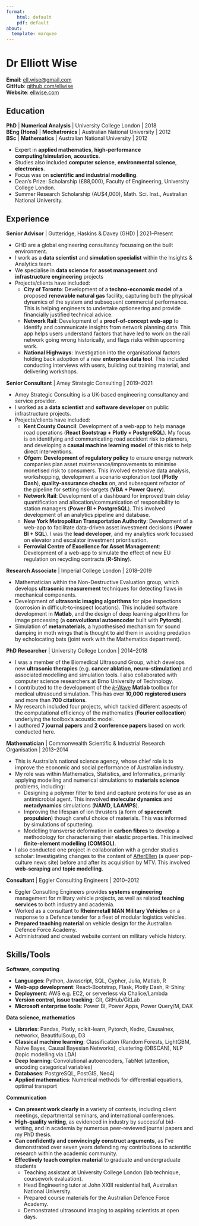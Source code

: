 ```yaml
---
format:
    html: default
    pdf: default
about:
  template: marquee
---
```


# Dr Elliott Wise

__Email__: [ell.wise@gmail.com](mailto:ell.wise@gmail.com)  
__GitHub__: [github.com/ellwise](https://github.com/ellwise)  
__Website__: [ellwise.com](https://ellwise.com)

## Education

__PhD__ | __Numerical Analysis__ | University College London | 2018  
__BEng (Hons)__ | __Mechatronics__ | Australian National University | 2012  
__BSc__ | __Mathematics__ | Australian National University  | 2012

* Expert in __applied mathematics__, __high-performance computing/simulation__, __acoustics__.
* Studies also included __computer science__, __environmental science__, __electronics__.
* Focus was on __scientific and industrial modelling__.
* Dean's Prize: Scholarship (£88,000), Faculty of Engineering, University College London.
* Summer Research Scholarship (AU$4,000), Math. Sci. Inst., Australian National University.

## Experience

__Senior Advisor__ | Gutteridge, Haskins & Davey (GHD) | 2021--Present

* GHD are a global engineering consultancy focussing on the built environment.
* I work as a __data scientist__ and __simulation specialist__ within the Insights & Analytics team.
* We specialise in __data science__ for __asset management__ and __infrastructure engineering__ projects
* Projects/clients have included:
    * __City of Toronto__: Development of a __techno-economic model__ of a proposed __renewable natural gas__ facility, capturing both the physical dynamics of the system and subsequent commercial performance. This is helping engineers to undertake optioneering and provide financially justified technical advice.
    * __Network Rail__: Development of a __proof-of-concept web-app__ to identify and communicate insights from network planning data. This app helps users understand factors that have led to work on the rail network going wrong historically, and flags risks within upcoming work.
    * __National Highways__: Investigation into the organisational factors holding back adoption of a new __enterprise data tool__. This included conducting interviews with users, building out training material, and delivering workshops.

__Senior Consultant__ | Amey Strategic Consulting | 2019--2021

* Amey Strategic Consulting is a UK-based engineering consultancy and service provider.
* I worked as a __data scientist__ and __software developer__ on public infrastructure projects.
* Projects/clients have included:
    * __Kent County Council__: Development of a web-app to help manage road operations (__React Bootstrap + Plotly + PostgreSQL__). My focus is on identifying and communicating road accident risk to planners, and developing a __causal machine learning model__ of this risk to help direct interventions.
    * __Ofgem__: __Development of regulatory policy__ to ensure energy network companies plan asset maintenance/improvements to minimise monetised risk to consumers. This involved extensive data analysis, workshopping, development a scenario exploration tool (__Plotly Dash__), __quality-assurance checks__ on, and subsequent refactor of the pipeline for setting risk-targets (__VBA + Power Query__).
    * __Network Rail__: Development of a dashboard for improved train delay quantification and allocation/communication of responsibility to station managers (__Power BI + PostgreSQL__). This involved development of an analytics pipeline and database.
    * __New York Metropolitan Transportation Authority__: Development of a web-app to facilitate data-driven asset investment decisions (__Power BI + SQL__). I was the __lead developer__, and my analytics work focussed on elevator and escalator investment prioritisation.
    * __Ferrovial Centre of Excellence for Asset Management__: Development of a web-app to simulate the effect of new EU regulation on recycling contracts (__R-Shiny__).

__Research Associate__ | Imperial College London | 2018--2019

* Mathematician within the Non-Destructive Evaluation group, which develops __ultrasonic measurement__ techniques for detecting flaws in mechanical components.
* Development of __ultrasonic imaging algorithms__ for pipe inspections (corrosion in difficult-to-inspect locations). This included software development in __Matlab__, and the design of deep learning algorithms for image processing (a __convolutional autoencoder__ built with __Pytorch__).
* Simulation of __metamaterials__, a hypothesised mechanism for sound damping in moth wings that is thought to aid them in avoiding predation by echolocating bats (joint work with the Mathematics department).

__PhD Researcher__ | University College London | 2014--2018

* I was a member of the Biomedical Ultrasound Group, which develops new __ultrasonic therapies__ (e.g. __cancer ablation__, __neuro-stimulation__) and associated modelling and simulation tools. I also collaborated with computer science researchers at Brno University of Technology.
* I contributed to the development of the [_k_-Wave](http://www.k-wave.org/) __Matlab__ toolbox for medical ultrasound simulation. This has over __10,000 registered users__ and more than __700 citations__.
* My research included four projects, which tackled different aspects of the computational efficiency of the mathematics (__Fourier collocation__) underlying the toolbox's acoustic model.
* I authored __7 journal papers__ and __2 conference papers__ based on work conducted here.

__Mathematician__ | Commonwealth Scientific & Industrial Research Organisation | 2013--2014

* This is Australia's national science agency, whose chief role is to improve the economic and social performance of Australian industry.
* My role was within Mathematics, Statistics, and Informatics, primarily applying modelling and numerical simulations to __materials science__ problems, including:
    * Designing a polymer filter to bind and capture proteins for use as an antimicrobial agent. This innvolved __molecular dynamics__ and __metadynamics__ simulations (__NAMD__, __LAAMPS__).
    * Improving the lifespan of ion thrusters (a form of __spacecraft propulsion__) though careful choice of materials. This was informed by simulations of sputtering.
    * Modelling transverse deformation in __carbon fibres__ to develop a methodology for characterising their elastic properties. This involved __finite-element modelling (COMSOL)__.
* I also conducted one project in collaboration with a gender studies scholar: Investigating changes to the content of [AfterEllen](https://www.afterellen.com/) (a queer pop-culture news site) before and after its acquisition by MTV. This involved __web-scraping__ and __topic modelling__.

__Consultant__ | Eggler Consulting Engineers | 2010--2012

* Eggler Consulting Engineers provides __systems engineering__ management for military vehicle projects, as well as related __teaching services__ to both industry and academia.
* Worked as a consultant to __Rheinmetall MAN Military Vehicles__ on a response to a Defence tender for a fleet of modular logistics vehicles.
* __Prepared teaching material__ on vehicle design for the Australian Defence Force Academy.
* Administrated and created website content on military vehicle history.

## Skills/Tools

__Software, computing__

* __Languages__: Python, Javascript, SQL, Cypher, Julia, Matlab, R
* __Web-app development__: React-Bootstrap, Flask, Plotly Dash, R-Shiny
* __Deployment__: AWS e.g. EC2, or serverless via Chalice/Lambda
* __Version control, issue tracking__: Git, GitHub/GitLab
* __Microsoft enterprise tools__: Power BI, Power Apps, Power Query/M, DAX

__Data science, mathematics__

* __Libraries__: Pandas, Plotly, scikit-learn, Pytorch, Kedro, Causalnex, networkx, BeautifulSoup, D3
* __Classical machine learning__: Classification (Random Forests, LightGBM, Naive Bayes, Causal Bayesian Networks), clustering (DBSCAN), NLP (topic modelling via LDA)
* __Deep learning__: Convolutional autoencoders, TabNet (attention, encoding categorical variables)
* __Databases__: PostgreSQL, PostGIS, Neo4j
* __Applied mathematics__: Numerical methods for differential equations, optimal transport

__Communication__

* __Can present work clearly__ in a variety of contexts, including client meetings, departmental seminars, and international conferences.
* __High-quality writing__, as evidenced in industry by successful bid-writing, and in academia by numerous peer-reviewed journal papers and my PhD thesis.
* __Can confidently and convincingly construct arguments__, as I've demonstrated over seven years defending my contributions to scientific research within the academic community.
* __Effectively teach complex material__ to graduate and undergraduate students
    * Teaching assistant at University College London (lab technique, coursework evaluation).
    * Head Engineering tutor at John XXIII residential hall, Australian National University.
    * Prepared course materials for the Australian Defence Force Academy.
    * Demonstrated ultrasound imaging to aspiring scientists at open days.
